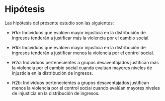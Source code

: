 # Hipótesis 

Las hipótesis del presente estudio son las siguientes:

- $H1a$: Individuos que evalúen mayor injusticia en la distribución de ingresos tenderán a justificar más la violencia por el cambio social.  

- $H1b$: Individuos que evalúen mayor injusticia en la distribución de ingresos tenderán a justificar menos la violencia por el control social.  

- $H2a$: Individuos pertenecientes a grupos desaventajados justifican más la violencia por el cambio social cuando evalúan  mayores niveles de injusticia en la distribución de ingresos.  

- $H2b$: Individuos pertenecientes a grupos desaventajados justifican menos la violencia por el control social cuando evalúan mayores niveles de injusticia en la distribución de ingresos.  

